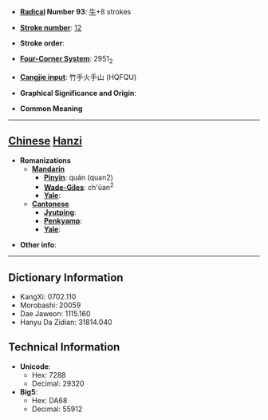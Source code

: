 * '''[[Wiktionary:Chinese radical index| Radical]] Number 93''': [[Wiktionary:Chinese radical index 牛|牛]]+8 strokes

* '''[[Wiktionary:Chinese total strokes index|Stroke number]]''': [[Wiktionary:Chinese total strokes index 12|12]]

* '''Stroke order''': 

* '''[[Wiktionary:Chinese four corner index|Four-Corner System]]''': 2951<sub>2</sub>

* '''[[Wiktionary:Chinese Cangjie index|Cangjie input]]''': 竹手火手山 (HQFQU)

* '''Graphical Significance and Origin''': 

* '''Common Meaning'''

----

== [[Chinese]] [[Hanzi]] ==

* '''Romanizations'''
** '''[[Mandarin]]'''
*** '''[[Pinyin]]''': quán (quan2)
*** '''[[Wade-Giles]]''': ch'üan<sup>2</sup>
*** '''[[Yale]]''': 
** '''[[Cantonese]]'''
*** '''[[Jyutping]]''':
*** '''[[Penkyamp]]''': 
*** '''[[Yale]]''': 

* '''Other info''': 

----

== Dictionary Information ==

* KangXi: 0702.110
* Morobashi: 20059
* Dae Jaweon: 1115.160
* Hanyu Da Zidian: 31814.040

== Technical Information ==

* '''Unicode''':
** Hex: 7288
** Decimal: 29320
* '''Big5''':
** Hex: DA68
** Decimal: 55912